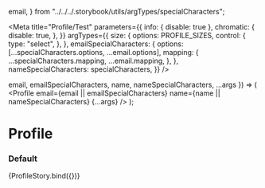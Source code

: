 
  email,
} from "../../../.storybook/utils/argTypes/specialCharacters";

<Meta
  title="Profile/Test"
  parameters={{
    info: { disable: true },
    chromatic: {
      disable: true,
    },
  }}
  argTypes={{
    size: {
      options: PROFILE_SIZES,
      control: {
        type: "select",
      },
    },
    emailSpecialCharacters: {
      options: [...specialCharacters.options, ...email.options],
      mapping: {
        ...specialCharacters.mapping,
        ...email.mapping,
      },
    },
    nameSpecialCharacters: specialCharacters,
  }}
/>

  email,
  emailSpecialCharacters,
  name,
  nameSpecialCharacters,
  ...args
}) => (
  <Profile
    email={email || emailSpecialCharacters}
    name={name || nameSpecialCharacters}
    {...args}
  />
);

# Profile

### Default

<Preview>
  <Story
    name="default"
    args={{
      email: "johnsmith@sage.com",
      initials: "JS",
      size: PROFILE_SIZES[0],
      name: "John Smith",
      src: "",
      emailSpecialCharacters: undefined,
      nameSpecialCharacters: undefined,
    }}
  >
    {ProfileStory.bind({})}
  </Story>
</Preview>
